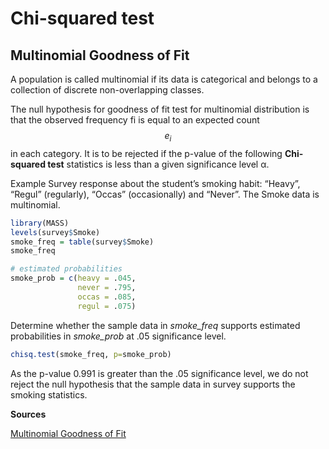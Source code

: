 # Chi-squared test


## Multinomial Goodness of Fit
A population is called multinomial if its data is categorical and belongs to a collection of discrete non-overlapping classes.

The null hypothesis for goodness of fit test for multinomial distribution is that the observed frequency fi is equal to an expected count $$e_i$$ in each category. 
It is to be rejected if the p-value of the following **Chi-squared test** statistics is less than a given significance level α.

Example
Survey response about the student’s smoking habit: "Heavy", "Regul" (regularly), "Occas" (occasionally) and "Never". 
The Smoke data is multinomial.

```r
library(MASS)
levels(survey$Smoke) 
smoke_freq = table(survey$Smoke) 
smoke_freq

# estimated probabilities
smoke_prob = c(heavy = .045, 
               never = .795, 
               occas = .085, 
               regul = .075)
```

Determine whether the sample data in *smoke_freq* supports estimated probabilities in *smoke_prob* at .05 significance level.

```r
chisq.test(smoke_freq, p=smoke_prob)
```

As the p-value 0.991 is greater than the .05 significance level, we do not reject the null hypothesis that the sample data in survey supports the smoking statistics.  

**Sources**

[Multinomial Goodness of Fit](https://www.r-tutor.com/elementary-statistics/goodness-fit/multinomial-goodness-fit)
